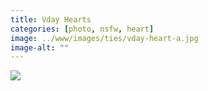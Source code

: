 ```yaml
---
title: Vday Hearts
categories: [photo, nsfw, heart]
image: ../www/images/ties/vday-heart-a.jpg
image-alt: ""
---
```



![](../www/images/ties/vday-heart-a.jpg)

